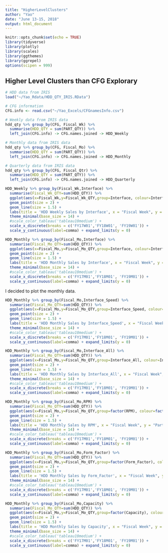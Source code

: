 ```yaml
---
title: "HigherLevelClusters"
author: "Yao"
date: "June 13-15, 2018"
output: html_document
---
```


```r
knitr::opts_chunk$set(echo = TRUE)
library(tidyverse)
library(plotly)
library(scales)
library(ggthemes)
library(ggrepel)
options(scipen = 999)
```

## Higher Level Clusters than CFG Explorary

```r
# HDD data from IRIS
load("~/Yao_Rdata/HDD_QTY_IRIS.RData")

# CFG information
CFG.info <- read.csv("~/Yao_Excels/CFGnamesInfo.csv")
```


```r
# Weekly data from IRIS data
hdd_qty %>% group_by(CFG, Fiscal_Wk) %>%
  summarise(HDD_QTY = sum(PART_QTY)) %>%
  left_join(CFG.info) -> CFG.names.joined -> HDD_Weekly

# Monthly data from IRIS data
hdd_qty %>% group_by(CFG, Fiscal_Mo) %>%
  summarise(HDD_QTY = sum(PART_QTY)) %>%
  left_join(CFG.info) -> CFG.names.joined -> HDD_Monthly

# Quarterly data from IRIS data
hdd_qty %>% group_by(CFG, Fiscal_Qtr) %>%
  summarise(HDD_QTY = sum(PART_QTY)) %>%
  left_join(CFG.info) -> CFG.names.joined -> HDD_Quarterly

```

```r
HDD_Weekly %>% group_by(Fiscal_Wk,Interface) %>%
  summarise(Fiscal_Wk_QTY=sum(HDD_QTY)) %>%
  ggplot(aes(x=Fiscal_Wk,y=Fiscal_Wk_QTY,group=Interface, colour=Interface)) +
  geom_point(size = 2) +
  geom_line(size = 1.5) +
  labs(title = 'HDD Weekly Sales by Interface', x = "Fiscal Week", y = "Part Quantity") + 
  theme_minimal(base_size = 14) + 
  #scale_color_tableau('tableau10medium') + 
  scale_x_discrete(breaks = c('FY17W01','FY18W01', 'FY19W01')) +
  scale_y_continuous(label=comma) + expand_limits(y = 0)

HDD_Monthly %>% group_by(Fiscal_Mo,Interface) %>%
  summarise(Fiscal_Mo_QTY=sum(HDD_QTY)) %>%
  ggplot(aes(x=Fiscal_Mo,y=Fiscal_Mo_QTY,group=Interface, colour=Interface)) +
  geom_point(size = 2) +
  geom_line(size = 1.5) +
  labs(title = 'HDD Monthly Sales by Interface', x = "Fiscal Week", y = "Part Quantity") + 
  theme_minimal(base_size = 14) + 
  #scale_color_tableau('tableau10medium') + 
  scale_x_discrete(breaks = c('FY17M01','FY18M01', 'FY19M01')) +
  scale_y_continuous(label=comma) + expand_limits(y = 0)
```

I decided to plot the monthly data.

```r
HDD_Monthly %>% group_by(Fiscal_Mo,Interface_Speed) %>%
  summarise(Fiscal_Mo_QTY=sum(HDD_QTY)) %>%
  ggplot(aes(x=Fiscal_Mo,y=Fiscal_Mo_QTY,group=Interface_Speed, colour=Interface_Speed)) +
  geom_point(size = 2) +
  geom_line(size = 1.5) +
  labs(title = 'HDD Monthly Sales by Interface_Speed', x = "Fiscal Week", y = "Part Quantity") + 
  theme_minimal(base_size = 14) + 
  #scale_color_tableau('tableau10medium') + 
  scale_x_discrete(breaks = c('FY17M01','FY18M01', 'FY19M01')) +
  scale_y_continuous(label=comma) + expand_limits(y = 0)
```

```r
HDD_Monthly %>% group_by(Fiscal_Mo,Interface_All) %>%
  summarise(Fiscal_Mo_QTY=sum(HDD_QTY)) %>%
  ggplot(aes(x=Fiscal_Mo,y=Fiscal_Mo_QTY,group=Interface_All, colour=Interface_All)) +
  geom_point(size = 2) +
  geom_line(size = 1.5) +
  labs(title = 'HDD Monthly Sales by Interface_All', x = "Fiscal Week", y = "Part Quantity") + 
  theme_minimal(base_size = 14) + 
  #scale_color_tableau('tableau10medium') + 
  scale_x_discrete(breaks = c('FY17M01','FY18M01', 'FY19M01')) +
  scale_y_continuous(label=comma) + expand_limits(y = 0)
```

```r
HDD_Monthly %>% group_by(Fiscal_Mo,RPM) %>%
  summarise(Fiscal_Mo_QTY=sum(HDD_QTY)) %>%
  ggplot(aes(x=Fiscal_Mo,y=Fiscal_Mo_QTY,group=factor(RPM), colour=factor(RPM))) +
  geom_point(size = 2) +
  geom_line(size = 1.5) +
  labs(title = 'HDD Monthly Sales by RPM', x = "Fiscal Week", y = "Part Quantity") + 
  theme_minimal(base_size = 14) + 
  #scale_color_tableau('tableau10medium') + 
  scale_x_discrete(breaks = c('FY17M01','FY18M01', 'FY19M01')) +
  scale_y_continuous(label=comma) + expand_limits(y = 0)
```

```r
HDD_Monthly %>% group_by(Fiscal_Mo,Form_Factor) %>%
  summarise(Fiscal_Mo_QTY=sum(HDD_QTY)) %>%
  ggplot(aes(x=Fiscal_Mo,y=Fiscal_Mo_QTY,group=factor(Form_Factor), colour=factor(Form_Factor))) +
  geom_point(size = 2) +
  geom_line(size = 1.5) +
  labs(title = 'HDD Monthly Sales by Form_Factor', x = "Fiscal Week", y = "Part Quantity") + 
  theme_minimal(base_size = 14) + 
  #scale_color_tableau('tableau10medium') + 
  scale_x_discrete(breaks = c('FY17M01','FY18M01', 'FY19M01')) +
  scale_y_continuous(label=comma) + expand_limits(y = 0)
```

```r
HDD_Monthly %>% group_by(Fiscal_Mo,Capacity) %>%
  summarise(Fiscal_Mo_QTY=sum(HDD_QTY)) %>%
  ggplot(aes(x=Fiscal_Mo,y=Fiscal_Mo_QTY,group=factor(Capacity), colour=factor(Capacity))) +
  geom_point(size = 2) +
  geom_line(size = 1.5) +
  labs(title = 'HDD Monthly Sales by Capacity', x = "Fiscal Week", y = "Part Quantity") + 
  theme_minimal(base_size = 14) + 
  #scale_color_tableau('tableau10medium') + 
  scale_x_discrete(breaks = c('FY17M01','FY18M01', 'FY19M01')) +
  scale_y_continuous(label=comma) + expand_limits(y = 0)
```
